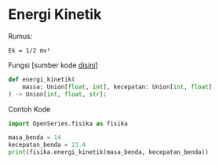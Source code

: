 # Energi Kinetik

Rumus:

```
Ek = 1/2 mv²
```

Fungsi [sumber kode [disini](https://github.com/slowy07/OpenSeries/blob/dd1ab1959333fc1da900a58a43c8ebd98512e904/OpenSeries/fisika.py#L76)]

```python
def energi_kinetik(
    massa: Union[float, int], kecepatan: Union[int, float]
) -> Union[int, float, str]:
```

Contoh Kode

```python
import OpenSeries.fisika as fisika

masa_benda = 14
kecepatan_benda = 23.4
print(fisika.energi_kinetik(masa_benda, kecepatan_benda))
```